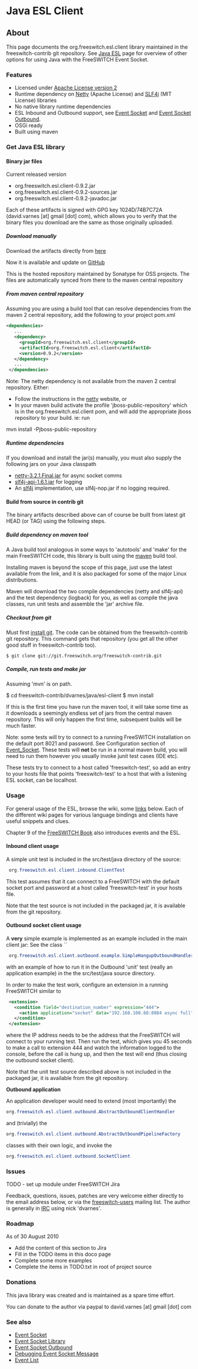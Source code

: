 
# Java ESL Client 

 

## About

This page documents the org.freeswitch.esl.client library maintained in the freeswitch-contrib git repository. See [Java ESL](./index.mdx#about) page for overview of other options for using Java with the FreeSWITCH Event Socket.

### Features

* Licensed under [Apache License version 2](http://www.apache.org/licenses/LICENSE-2.0)
* Runtime dependency on [Netty](http://www.jboss.org/netty) (Apache License) and [SLF4j](http://www.slf4j.org) (MIT License) libraries
* No native library runtime dependencies
* ESL Inbound and Outbound support, see [Event Socket](../../Modules/mod_event_socket_1048924.mdx#11-acl) and [Event Socket Outbound](../Event-Socket-Library/Event-Socket-Outbound_3375460.mdx#faq).
* OSGi ready
* Built using maven

### Get Java ESL library

#### Binary jar files

Current released version

* org.freeswitch.esl.client-0.9.2.jar
* org.freeswitch.esl.client-0.9.2-sources.jar
* org.freeswitch.esl.client-0.9.2-javadoc.jar

Each of these artifacts is signed with GPG key 1024D/74B7C72A (david.varnes \[at\] gmail \[dot\] com), which allows you to verify that the binary files you download are the same as those originally uploaded.

##### Download manually

Download the artifacts directly from [here](https://oss.sonatype.org/content/repositories/releases/org/freeswitch/esl/client/org.freeswitch.esl.client/)


Now it is available and update on [GitHub](https://github.com/esl-client/)


This is the hosted repository maintained by Sonatype for OSS projects. The files are automatically synced from there to the maven central repository

##### From maven central repository

Assuming you are using a build tool that can resolve dependencies from the maven 2 central repository, add the following to your project pom.xml

```xml
<dependencies>
   ...
   <dependency>
     <groupId>org.freeswitch.esl.client</groupId>
     <artifactId>org.freeswitch.esl.client</artifactId>
     <version>0.9.2</version>
   </dependency>
   ...
 </dependencies>
```

Note: The netty dependency is not available from the maven 2 central repository. Either:

* Follow the instructions in the [netty](http://www.jboss.org/netty) website, or
* In your maven build activate the profile 'jboss-public-repository' which is in the org.freeswitch.esl.client pom, and will add the appropriate jboss repository to your build. ie: run

 mvn install -Pjboss-public-repository

##### Runtime dependencies

If you download and install the jar(s) manually, you must also supply the following jars on your Java classpath

* [netty-3.2.1.Final.jar](http://www.jboss.org/netty) for async socket comms
* [slf4j-api-1.6.1.jar](http://www.slf4j.org) for logging
* An [slf4j](http://www.slf4j.org) implementation, use slf4j-nop.jar if no logging required.

#### Build from source in contrib git

The binary artifacts described above can of course be built from latest git HEAD (or TAG) using the following steps.

##### Build dependency on maven tool

A Java build tool analogous in some ways to 'autotools' and 'make' for the main FreeSWITCH code, this library is built using the [maven](http://maven.apache.org) build tool.

Installing maven is beyond the scope of this page, just use the latest available from the link, and it is also packaged for some of the major Linux distributions.

Maven will download the two compile dependencies (netty and slf4j-api) and the test dependency (logback) for you, as well as compile the java classes, run unit tests and assemble the 'jar' archive file.

##### Checkout from git

Must first [install git](https://wiki.freeswitch.org/wiki/Git%5FInstall "Git Install"). The code can be obtained from the freeswitch-contrib git repository. This command gets that repository (you get all the other good stuff in freeswitch-contrib too).

```shell
$ git clone git://git.freeswitch.org/freeswitch-contrib.git
```

##### Compile, run tests and make jar

Assuming 'mvn' is on path.

$ cd freeswitch-contrib/dvarnes/java/esl-client
$ mvn install

If this is the first time you have run the maven tool, it will take some time as it downloads a seemingly endless set of jars from the central maven repository. This will only happen the first time, subsequent builds will be much faster.

Note: some tests will try to connect to a running FreeSWITCH installation on the default port 8021 and password. See Configuration section of [Event\_Socket](https://wiki.freeswitch.org/wiki/Event%5FSocket "Event Socket"). These tests will **not** be run in a normal maven build, you will need to run them however you usually invoke junit test cases (IDE etc).

These tests try to connect to a host called 'freeswitch-test', so add an entry to your hosts file that points 'freeswitch-test' to a host that with a listening ESL socket, can be localhost.

### Usage

For general usage of the ESL, browse the wiki, some [links](https://wiki.freeswitch.org/wiki/Java%5FESL%5FClient#See%5FAlso) below. Each of the different wiki pages for various language bindings and clients have useful snippets and clues.

Chapter 9 of the [FreeSWITCH Book](https://www.packtpub.com/freeswitch-1-0-6-build-robust-high-performance-telephony-systems/book) also introduces events and the ESL.

#### Inbound client usage

A simple unit test is included in the src/test/java directory of the source:

```java
 org.freeswitch.esl.client.inbound.ClientTest
```

This test assumes that it can connect to a FreeSWITCH with the default socket port and password at a host called 'freeswitch-test' in your hosts file.

Note that the test source is not included in the packaged jar, it is available from the git repository.

#### Outbound socket client usage

A **very** simple example is implemented as an example included in the main client jar: See the class ``

```java
 org.freeswitch.esl.client.outbound.example.SimpleHangupOutboundHandler
```

with an example of how to run it in the Outbound 'unit' test (really an application example) in the the src/test/java source directory.

In order to make the test work, configure an extension in a running FreeSWITCH similar to

```xml
 <extension>
   <condition field="destination_number" expression="444">
     <action application="socket" data="192.168.100.88:8084 async full"/>
   </condition>
 </extension>
```

where the IP address needs to be the address that the FreeSWITCH will connect to your running test. Then run the test, which gives you 45 seconds to make a call to extension 444 and watch the information logged to the console, before the call is hung up, and then the test will end (thus closing the outbound socket client).

Note that the unit test source described above is not included in the packaged jar, it is available from the git repository.

**Outbound application**

An application developer would need to extend (most importantly) the 

```java
org.freeswitch.esl.client.outbound.AbstractOutboundClientHandler
```

and (trivially) the 

```java
org.freeswitch.esl.client.outbound.AbstractOutboundPipelineFactory
```

classes with their own logic, and invoke the 

```java
org.freeswitch.esl.client.outbound.SocketClient
```

### Issues

TODO - set up module under FreeSWITCH Jira

Feedback, questions, issues, patches are very welcome either directly to the email address below, or via the [freeswitch-users](http://lists.freeswitch.org/mailman/listinfo/freeswitch-users) mailing list. The author is generally in [IRC](https://wiki.freeswitch.org/wiki/IRC "IRC") using nick 'dvarnes'.

### Roadmap

As of 30 August 2010

* Add the content of this section to Jira
* Fill in the TODO items in this doco page
* Complete some more examples
* Complete the items in TODO.txt in root of project source

### Donations

This java library was created and is maintained as a spare time effort.

You can donate to the author via paypal to david.varnes \[at\] gmail \[dot\] com

### See also

* [Event Socket](../../Modules/mod_event_socket_1048924.mdx#11-acl)
* [Event Socket Library](../Event-Socket-Library/index.mdx)
* [Event Socket Outbound](../Event-Socket-Library/Event-Socket-Outbound_3375460.mdx#faq)
* [Debugging Event Socket Message](../../Introduction/Event-System/Debugging-Event-Socket-Message_9634071.mdx#using-netcat-as-middleman)
* [Event List](../../Introduction/Event-System/Event-List_7143557.mdx#nat)


